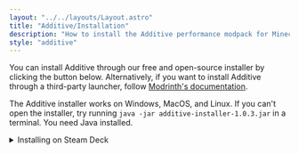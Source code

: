 ```yaml
---
layout: "../../layouts/Layout.astro"
title: "Additive/Installation"
description: "How to install the Additive performance modpack for Minecraft."
style: "additive"
---
```



You can install Additive through our free and open-source installer by clicking the button below. Alternatively, if you want to install Additive through a third-party launcher, follow [Modrinth's documentation](https://support.modrinth.com/en/articles/8802250-modpacks-on-modrinth).

<AdditiveInstallerCard />

The Additive installer works on Windows, MacOS, and Linux. If you can't open the installer, try running `java -jar additive-installer-1.0.3.jar` in a terminal. You need Java installed.

<details>
<summary>Installing on Steam Deck</summary>

This may also work similarly on other handhelds, but the recommended one to use is the Steam Deck. First we'll install Prism Launcher, and then install the modpack.

1. While the deck is turned on and is in Gaming Mode, hold down the power button and select "Switch to Desktop".
2. In the bottom panel, look for the 👜 "Discover" app.
3. Press the search bar in Discover, and then press X to open the keyboard.
4. Search for "Prism Launcher", and then tap install.
5. Launch it. When it asks you for the amount of RAM, set the maximum to 4096 MB. Connect your account, and once it's complete, close the launcher.
6. Tap the Steam Deck icon in the bottom panel, and then look for "Prism Launcher". After that, right click Prism, and "Add to Steam".
7. Now, go back to Gaming Mode by double tapping the file on the desktop or opening Steam and switching back.

Prism is now installed. Now, we can install the pack.

1. Launch Prism from Gaming Mode.
2. Tap "Add Instance" in the top left of Prism.
3. Select the Modrinth tab.
4. Press `STEAM` + `X` together to open the keyboard. Then, search for "Additive".
4. Tap on Additive, select your preferred modpack version, and then install.
5. Go into the instance's mods tab and install [Controlify](https://modrinth.com/mod/controlify). Optionally, you may also want to install [Resourcify](https://modrinth.com/mod/resourcify).
6. For the first launch, you will get a notice at the start of the game to download some libraries and calibrate your controller. Simply follow the on-screen instructions and you shouldn't have to do this again.
7. After launching, go to your video settings and enable fullscreen to fix the aspect ratio. Enjoy!

</details>
